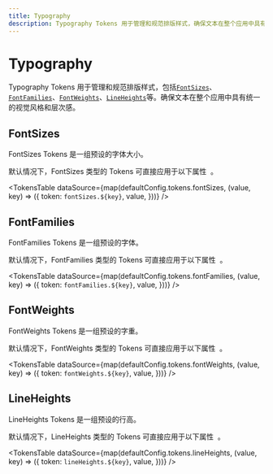 ```yaml
---
title: Typography
description: Typography Tokens 用于管理和规范排版样式，确保文本在整个应用中具有统一的视觉风格和层次感。
---
```



# Typography

Typography Tokens 用于管理和规范排版样式，包括[`FontSizes`](#fontsizes)、[`FontFamilies`](#fontfamilies)、[`FontWeights`](#fontweights)、[`LineHeights`](#lineheights)等。确保文本在整个应用中具有统一的视觉风格和层次感。

## FontSizes

FontSizes Tokens 是一组预设的字体大小。

<Callout type='info'>
  <span className='x:float-left'>
    默认情况下，FontSizes 类型的 Tokens 可直接应用于以下属性&nbsp;
  </span>
  <AvailableProps.FontSizes />
  <span>。</span>
</Callout>

<TokensTable
  dataSource={map(defaultConfig.tokens.fontSizes, (value, key) => ({
    token: `fontSizes.${key}`,
    value,
  }))}
/>

## FontFamilies

FontFamilies Tokens 是一组预设的字体。

<Callout type='info'>
  <span className='x:float-left'>
    默认情况下，FontFamilies 类型的 Tokens 可直接应用于以下属性&nbsp;
  </span>
  <AvailableProps.FontFamilies />
  <span>。</span>
</Callout>

<TokensTable
  dataSource={map(defaultConfig.tokens.fontFamilies, (value, key) => ({
    token: `fontFamilies.${key}`,
    value,
  }))}
/>

## FontWeights

FontWeights Tokens 是一组预设的字重。

<Callout type='info'>
  <span className='x:float-left'>
    默认情况下，FontWeights 类型的 Tokens 可直接应用于以下属性&nbsp;
  </span>
  <AvailableProps.FontWeights />
  <span>。</span>
</Callout>

<TokensTable
  dataSource={map(defaultConfig.tokens.fontWeights, (value, key) => ({
    token: `fontWeights.${key}`,
    value,
  }))}
/>

## LineHeights

LineHeights Tokens 是一组预设的行高。

<Callout type='info'>
  <span className='x:float-left'>
    默认情况下，LineHeights 类型的 Tokens 可直接应用于以下属性&nbsp;
  </span>
  <AvailableProps.LineHeights />
  <span>。</span>
</Callout>

<TokensTable
  dataSource={map(defaultConfig.tokens.lineHeights, (value, key) => ({
    token: `lineHeights.${key}`,
    value,
  }))}
/>
